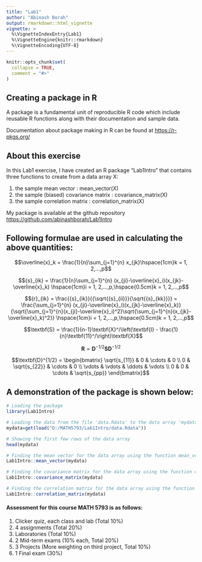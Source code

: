```yaml
---
title: "Lab1"
author: "Abinash Borah"
output: rmarkdown::html_vignette
vignette: >
  %\VignetteIndexEntry{Lab1}
  %\VignetteEngine{knitr::rmarkdown}
  %\VignetteEncoding{UTF-8}
---
```


```r
knitr::opts_chunk$set(
  collapse = TRUE,
  comment = "#>"
)
```
## Creating a package in R
A package is a  fundamental unit of reproducible R code which include reusable R functions along with their documentation and sample data. 

Documentation about package making in R can be found at <https://r-pkgs.org/>

## About this exercise
In this Lab1 exercise, I have created an R package "Lab1Intro" that contains three functions to create from a data array X:

1. the sample mean vector : mean_vector(X)
1. the sample (biased) covariance matrix : covariance_matrix(X) 
1. the sample correlation matrix : correlation_matrix(X)

My package is available at the github repository <https://github.com/abinashborah/Lab1Intro>

## Following formulae are used in calculating the above quantities:

$$\overline{x}_k = \frac{1}{n}\sum_{j=1}^{n} x_{jk}\hspace{1cm}k = 1, 2,...,p$$


$${s}_{ik} = \frac{1}{n}\sum_{j=1}^{n} (x_{ji}-\overline{x}_i)(x_{jk}-\overline{x}_k)
\hspace{1cm}i = 1, 2,...,p,\hspace{0.5cm}k = 1, 2,...,p$$


$${r}_{ik} = \frac{{s}_{ik}}{{\sqrt{{s}_{ii}}}{\sqrt{{s}_{kk}}}} = \frac{\sum_{j=1}^{n} (x_{ji}-\overline{x}_i)(x_{jk}-\overline{x}_k)}
{\sqrt{\sum_{j=1}^{n}(x_{ji}-\overline{x}_i)^2}\sqrt{\sum_{j=1}^{n}(x_{jk}-\overline{x}_k)^2}}
\hspace{1cm}i = 1, 2,...,p,\hspace{0.5cm}k = 1, 2,...,p$$


$$\textbf{S} = \frac{1}{n-1}\textbf{X}^/\left(\textbf{I} - \frac{1}{n}\textbf{11}^/\right)\textbf{X}$$

$$\textbf{R} = \textbf{D}^{{-1}/{2}}\textbf{S}\textbf{D}^{{-1}/{2}}$$

\usepackage{amsmath}

$$\textbf{D}^{1/2} = \begin{bmatrix}
\sqrt{s_{11}} & 0 & \cdots & 0 \\
0 & \sqrt{s_{22}} & \cdots & 0 \\
\vdots  & \vdots  & \ddots & \vdots  \\
0 & 0 & \cdots & \sqrt{s_{pp}} 
\end{bmatrix}$$

## A demonstration of the package is shown below:
```r
# Loading the package
library(Lab1Intro)

# Loading the data from the file 'data.Rdata' to the data array 'mydata' 
mydata=get(load("D:/MATH5793/Lab1Intro/data.Rdata"))

# Showing the first few rows of the data array
head(mydata)

# Finding the mean vector for the data array using the function mean_vector()
Lab1Intro::mean_vector(mydata)

# Finding the covariance matrix for the data array using the function covariance_matrix()
Lab1Intro::covariance_matrix(mydata)

# Finding the correlation matrix for the data array using the function correlation_matrix()
Lab1Intro::correlation_matrix(mydata)
```
#### Assessment for this course MATH 5793 is as follows:
1. Clicker quiz, each class and lab (Total 10%)
1. 4 assignments (Total 20%)
1. Laboratories (Total 10%)
1. 2 Mid-term exams (10% each, Total 20%)
1. 3 Projects (More weighting on third project, Total 10%) 
1. 1 Final exam (30%)
